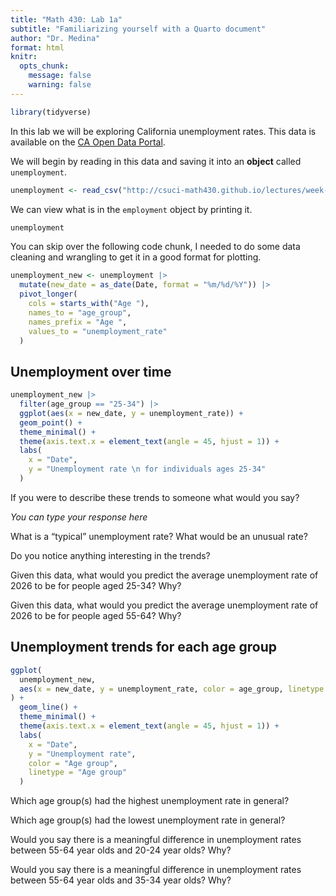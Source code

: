 ```yaml
---
title: "Math 430: Lab 1a"
subtitle: "Familiarizing yourself with a Quarto document"
author: "Dr. Medina"
format: html
knitr:
  opts_chunk:
    message: false
    warning: false
---
```


```r
library(tidyverse)
```

In this lab we will be exploring California unemployment rates.
This data is available on the [CA Open Data Portal](https://data.ca.gov/dataset/unemployment-rate-by-age-groups).

We will begin by reading in this data and saving it into an **object** called `unemployment`.

```r
unemployment <- read_csv("http://csuci-math430.github.io/lectures/week-01/data/unemployment_rate_by_age_groups.csv")
```

We can view what is in the `employment` object by printing it.

```r
unemployment
```

You can skip over the following code chunk, I needed to do some data cleaning and wrangling to get it in a good format for plotting.

```r
unemployment_new <- unemployment |>
  mutate(new_date = as_date(Date, format = "%m/%d/%Y")) |> 
  pivot_longer(
    cols = starts_with("Age "),
    names_to = "age_group",
    names_prefix = "Age ",
    values_to = "unemployment_rate"
  )
```


## Unemployment over time

```r
unemployment_new |> 
  filter(age_group == "25-34") |> 
  ggplot(aes(x = new_date, y = unemployment_rate)) +
  geom_point() +
  theme_minimal() +
  theme(axis.text.x = element_text(angle = 45, hjust = 1)) +
  labs(
    x = "Date",
    y = "Unemployment rate \n for individuals ages 25-34"
  )
```

If you were to describe these trends to someone what would you say?

*You can type your response here*

What is a "typical" unemployment rate? What would be an unusual rate?


Do you notice anything interesting in the trends?


Given this data, what would you predict the average unemployment rate of 2026 to be for people aged 25-34? Why?


Given this data, what would you predict the average unemployment rate of 2026 to be for people aged 55-64? Why?


## Unemployment trends for each age group

```r
ggplot(
  unemployment_new, 
  aes(x = new_date, y = unemployment_rate, color = age_group, linetype = age_group)
) +
  geom_line() +
  theme_minimal() +
  theme(axis.text.x = element_text(angle = 45, hjust = 1)) +
  labs(
    x = "Date",
    y = "Unemployment rate",
    color = "Age group",
    linetype = "Age group"
  )
```

Which age group(s) had the highest unemployment rate in general?


Which age group(s) had the lowest unemployment rate in general?


Would you say there is a meaningful difference in unemployment rates between 55-64 year olds and 20-24 year olds? Why?

Would you say there is a meaningful difference in unemployment rates between 55-64 year olds and 35-34 year olds? Why?
